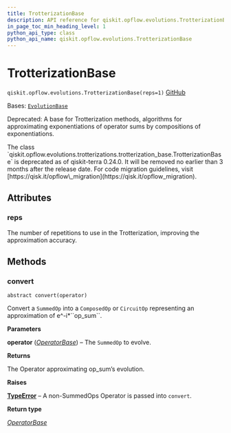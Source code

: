 ```yaml
---
title: TrotterizationBase
description: API reference for qiskit.opflow.evolutions.TrotterizationBase
in_page_toc_min_heading_level: 1
python_api_type: class
python_api_name: qiskit.opflow.evolutions.TrotterizationBase
---
```


# TrotterizationBase

<span id="qiskit.opflow.evolutions.TrotterizationBase" />

`qiskit.opflow.evolutions.TrotterizationBase(reps=1)` [GitHub](https://github.com/qiskit/qiskit/tree/stable/0.25/qiskit/opflow/evolutions/trotterizations/trotterization_base.py "view source code")

Bases: [`EvolutionBase`](qiskit.opflow.evolutions.EvolutionBase "qiskit.opflow.evolutions.evolution_base.EvolutionBase")

Deprecated: A base for Trotterization methods, algorithms for approximating exponentiations of operator sums by compositions of exponentiations.

<Admonition title="Deprecated since version 0.24.0" type="danger">
  The class `qiskit.opflow.evolutions.trotterizations.trotterization_base.TrotterizationBase` is deprecated as of qiskit-terra 0.24.0. It will be removed no earlier than 3 months after the release date. For code migration guidelines, visit [https://qisk.it/opflow\_migration](https://qisk.it/opflow_migration).
</Admonition>

## Attributes

<span id="qiskit.opflow.evolutions.TrotterizationBase.reps" />

### reps

The number of repetitions to use in the Trotterization, improving the approximation accuracy.

## Methods

### convert

<span id="qiskit.opflow.evolutions.TrotterizationBase.convert" />

`abstract convert(operator)`

Convert a `SummedOp` into a `ComposedOp` or `CircuitOp` representing an approximation of e^-i\*\`\`op\_sum\`\`.

**Parameters**

**operator** ([*OperatorBase*](qiskit.opflow.OperatorBase "qiskit.opflow.operator_base.OperatorBase")) – The `SummedOp` to evolve.

**Returns**

The Operator approximating op\_sum’s evolution.

**Raises**

[**TypeError**](https://docs.python.org/3/library/exceptions.html#TypeError "(in Python v3.12)") – A non-SummedOps Operator is passed into `convert`.

**Return type**

[*OperatorBase*](qiskit.opflow.OperatorBase "qiskit.opflow.operator_base.OperatorBase")

